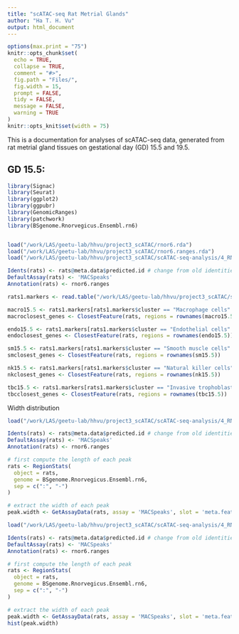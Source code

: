 ```yaml
---
title: "scATAC-seq Rat Metrial Glands"
author: "Ha T. H. Vu"
output: html_document
---
```

  
```r
options(max.print = "75")
knitr::opts_chunk$set(
  echo = TRUE,
  collapse = TRUE,
  comment = "#>",
  fig.path = "Files/",
  fig.width = 15,
  prompt = FALSE,
  tidy = FALSE,
  message = FALSE,
  warning = TRUE
)
knitr::opts_knit$set(width = 75)
```

This is a documentation for analyses of scATAC-seq data, generated from rat metrial gland tissues on gestational day (GD) 15.5 and 19.5. <br>
  
## GD 15.5:
```r
library(Signac)
library(Seurat)
library(ggplot2)
library(ggpubr)
library(GenomicRanges)
library(patchwork)
library(BSgenome.Rnorvegicus.Ensembl.rn6)


load("/work/LAS/geetu-lab/hhvu/project3_scATAC/rnor6.rda")
load("/work/LAS/geetu-lab/hhvu/project3_scATAC/rnor6.ranges.rda")
load("/work/LAS/geetu-lab/hhvu/project3_scATAC/scATAC-seq-analysis/4_RNAintegration/2_MACS2Peaks/annotation_scRNAseq/gd15.5-ATACwithRNAlables.rda")

Idents(rats) <- rats@meta.data$predicted.id # change from old identities to those predicted by scRNA-seq
DefaultAssay(rats) <- 'MACSpeaks'
Annotation(rats) <- rnor6.ranges

rats1.markers <- read.table("/work/LAS/geetu-lab/hhvu/project3_scATAC/scATAC-seq-analysis/4_RNAintegration/2_MACS2Peaks/annotation_scRNAseq/gd15.5-unfilteredMarkers-normWidth.txt", header = T, sep = "\t")

macro15.5 <- rats1.markers[rats1.markers$cluster == "Macrophage cells" & rats1.markers$avg_log2FC >= log2(1.5) & rats1.markers$p_val_adj <= 0.05,]
macroclosest_genes <- ClosestFeature(rats, regions = rownames(macro15.5))

endo15.5 <- rats1.markers[rats1.markers$cluster == "Endothelial cells" & rats1.markers$avg_log2FC >= log2(1.5) & rats1.markers$p_val_adj <= 0.05,]
endoclosest_genes <- ClosestFeature(rats, regions = rownames(endo15.5))

sm15.5 <- rats1.markers[rats1.markers$cluster == "Smooth muscle cells" & rats1.markers$avg_log2FC >= log2(1.5) & rats1.markers$p_val_adj <= 0.05,]
smclosest_genes <- ClosestFeature(rats, regions = rownames(sm15.5))

nk15.5 <- rats1.markers[rats1.markers$cluster == "Natural killer cells" & rats1.markers$avg_log2FC >= log2(1.5) & rats1.markers$p_val_adj <= 0.05,]
nkclosest_genes <- ClosestFeature(rats, regions = rownames(nk15.5))

tbc15.5 <- rats1.markers[rats1.markers$cluster == "Invasive trophoblast cells" & rats1.markers$avg_log2FC >= log2(1.5) & rats1.markers$p_val_adj <= 0.05,]
tbcclosest_genes <- ClosestFeature(rats, regions = rownames(tbc15.5))
```

Width distribution
```r
load("/work/LAS/geetu-lab/hhvu/project3_scATAC/scATAC-seq-analysis/4_RNAintegration/2_MACS2Peaks/annotation_scRNAseq/gd15.5-ATACwithRNAlables.rda")

Idents(rats) <- rats@meta.data$predicted.id # change from old identities to those predicted by scRNA-seq
DefaultAssay(rats) <- 'MACSpeaks'
Annotation(rats) <- rnor6.ranges

# first compute the length of each peak
rats <- RegionStats(
  object = rats,
  genome = BSgenome.Rnorvegicus.Ensembl.rn6,
  sep = c(":", "-")
)

# extract the width of each peak
peak.width <- GetAssayData(rats, assay = 'MACSpeaks', slot = 'meta.features')$sequence.length

```

```r
load("/work/LAS/geetu-lab/hhvu/project3_scATAC/scATAC-seq-analysis/4_RNAintegration/2_MACS2Peaks/annotation_scRNAseq/gd19.5-ATACwithRNAlables.rda")

Idents(rats) <- rats@meta.data$predicted.id # change from old identities to those predicted by scRNA-seq
DefaultAssay(rats) <- 'MACSpeaks'
Annotation(rats) <- rnor6.ranges

# first compute the length of each peak
rats <- RegionStats(
  object = rats,
  genome = BSgenome.Rnorvegicus.Ensembl.rn6,
  sep = c(":", "-")
)

# extract the width of each peak
peak.width <- GetAssayData(rats, assay = 'MACSpeaks', slot = 'meta.features')$sequence.length
hist(peak.width)

```